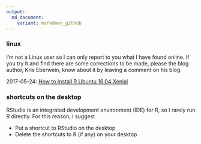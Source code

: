 ```yaml
---
output:
  md_document:
    variant: markdown_github
---
```


### linux 

I'm not a Linux user so I can only report to you what I have found online. If you try it and find there are some corrections to be made, please the blog author, Kris Eberwein, know about it by leaving a comment on his blog. 

2017-05-24: [How to Install R Ubuntu 16.04 Xenial](http://www.datascienceriot.com//r/install-ubuntu16/)

### shortcuts on the desktop

RStudio is an integrated development environment (IDE) for R, so I rarely run R directly. For this reason, I suggest

- Put a shortcut to RStudio on the desktop 
- Delete the shortcuts to R (if any) on your desktop 






